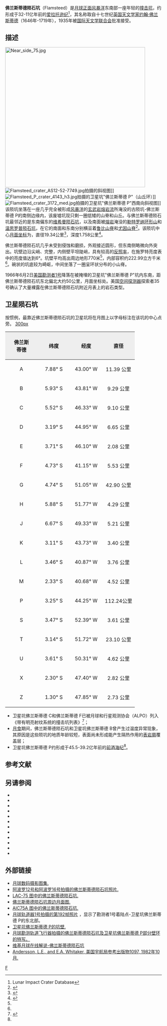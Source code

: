 {{lunar crater data|
 image=Flamsteed crater 4143 h3.jpg|
 caption=[[月球轨道器4号|月球轨道器4号]]拍摄的图像|
 latitude=4.49|
 N_or_S=S|
 longitude=44.34|
 E_or_W=W|
 diameter=19.34公里|
 depth=1.758公里|
 colong=44|
 eponym=[[约翰·佛兰斯蒂德|约翰·佛兰斯蒂德]]}}
'''佛兰斯蒂德陨石坑'''（Flamsteed）是[[月球正面|月球正面]][[风暴洋|风暴洋]]东南部一座年轻的[[撞击坑|撞击坑]]，约形成于32-11亿年前的[[爱拉托逊纪|爱拉托逊纪]]<ref name=LICD>Lunar Impact Crater Database</ref>，其名称取自十七世纪[[英国|英国]][[天文学家|天文学家]][[约翰·佛兰斯蒂德|约翰·佛兰斯蒂德]]（1646年-1719年），1935年被[[国际天文学联合会|国际天文学联合会]]批准接受。

==描述== 
[[Image:Near_side_75.jpg|450px]]
[[Image:Flamsteed_crater_AS12-52-7749.jpg|thumb]]拍摄的斜视图]]
[[Image:Flamsteed_P_crater_4143_h3.jpg|thumb]]拍摄的卫星坑"佛兰斯蒂德 P"（山丘环）]]
[[Image:Flamsteed_crater_3172_med.jpg|thumb]]拍摄的卫星坑"佛兰斯蒂德 P"西南向斜视图]] 
该陨坑坐落在一座几乎完全被形成[[风暴洋|风暴洋]]的[[玄武岩|玄武岩]][[熔岩流|熔岩流]]所淹没的古陨坑-佛兰斯蒂德 P的南侧边缘内，该废墟坑现只剩一圈低矮的山脊和山丘。与佛兰斯蒂德陨石坑最邻近的是东南偏东的[[维希曼陨石坑|维希曼陨石坑]]，以及南面被[[熔岩|熔岩]]淹没的[[勒特罗纳环形山|勒特罗纳环形山]]和[[温思罗普陨石坑|温思罗普陨石坑]]，在它的南面和东南分别横亘着[[鲁比山脊|鲁比山脊]]和[[尤因山脊|尤因山脊]]<ref>{{Cite web |url=http://planetarynames.wr.usgs.gov/images/Lunar/lac_75_wac.pdf |title=Crater Flamsteed on LAC-75 map. |accessdate=2016-10-27 |archive-date=2020-06-28 |archive-url=https://web.archive.org/web/20200628072203/https://planetarynames.wr.usgs.gov/images/Lunar/lac_75_wac.pdf |dead-url=no }}</ref>。该陨坑中心[[月面坐标|月面坐标]]为{{Coord|4.49|S|44.34|W|globe:Moon|nogoogle=1|noosm=1}}，直径19.34公里<ref name="IAU">{{Cite web |url=http://planetarynames.wr.usgs.gov/Feature/1974 |title=Directory of the International Astronomical Union |accessdate=2016-10-27 |archive-date=2020-11-27 |archive-url=https://web.archive.org/web/20201127012252/https://planetarynames.wr.usgs.gov/Feature/1974 |dead-url=no }}</ref>，深度1.758公里<ref>{{Cite web |url=http://fisherka.csolutionshosting.net/astronote/plan/craterdepth/html/CraterDepthFeatureNameWestfall.html |title=John E. Westfall's Atlas of the Lunar Terminator, Cambridge Univ. Press (2000) |accessdate=2016-10-27 |archive-date=2014-12-18 |archive-url=https://archive.today/20141218234310/http://fisherka.csolutionshosting.net/astronote/plan/craterdepth/html/CraterDepthFeatureNameWestfall.html |dead-url=no }}</ref>。

佛兰斯蒂德陨石坑几乎未受到侵蚀和磨损，外观接近圆形，但东南侧略微向外突出。坑壁边沿尖峭、完整，内侧壁平坦陡峭，具有较高的[[反照率|反照率]]，在施罗特亮度表中的亮度值达到6°。坑壁平均高出周边地形770米<ref name="LICD"/>，内部容积约222.99立方千米<ref name="LICD"/>。碗状的坑底较为崎岖，中间坐落了一圈呈环状分布的小山脊。

1966年6月2日[[美国|美国]][[勘测者1号|勘测者1号]]降落在被掩埋的卫星坑"佛兰斯蒂德 P"坑内东南，距佛兰斯蒂德陨石坑东北偏北大约50公里，月面坐标{{Coord|2.474|S|43.339|W|globe:Moon|nogoogle=1|noosm=1}}处。美国[[空间探测器|空间探测器]]探索者35号确认了大量裸露在佛兰斯蒂德陨石坑附近月表上的岩石类型。

==卫星陨石坑==
按惯例，最靠近佛兰斯蒂德陨石坑的卫星坑将在月图上以字母标注在该坑的中心点旁。
[[image:Flamsteed_sattelite_craters_map.jpg|300px]]

{| class="wikitable"
!width="25%" style="background:#eeeeee;" |佛兰斯<br />蒂德
!width="25%" style="background:#eeeeee;" |纬度
!width="25%" style="background:#eeeeee;" |经度
!width="25%" style="background:#eeeeee;" |直径
|-
|align="center"|A
|align="center"|7.88° S
|align="center"|43.00° W
|align="center"|11.39 公里
|-
|align="center"|B
|align="center"|5.93° S
|align="center"|43.81° W
|align="center"|9.29 公里
|-
|align="center"|C
|align="center"|5.52° S
|align="center"|46.33° W
|align="center"|9.10 公里
|-
|align="center"|D
|align="center"|3.19° S
|align="center"|44.95° W
|align="center"|6.65 公里
|-
|align="center"|E
|align="center"|3.71° S
|align="center"|46.10° W
|align="center"|2.08 公里
|-
|align="center"|F
|align="center"|4.73° S
|align="center"|41.15° W
|align="center"|5.53 公里
|-
|align="center"|G
|align="center"|4.74° S
|align="center"|51.05° W
|align="center"|42.90 公里
|-
|align="center"|H
|align="center"|5.88° S
|align="center"|51.77° W
|align="center"|4.29 公里
|-
|align="center"|J
|align="center"|6.67° S
|align="center"|49.33° W
|align="center"|5.21 公里
|-
|align="center"|K
|align="center"|3.11° S
|align="center"|43.73° W
|align="center"|3.40 公里
|-
|align="center"|L
|align="center"|3.46° S
|align="center"|40.87° W
|align="center"|3.76 公里
|-
|align="center"|M
|align="center"|2.33° S
|align="center"|40.68° W
|align="center"|4.52 公里
|-
|align="center"|P
|align="center"|3.25° S
|align="center"|44.25° W
|align="center"|112.24公里
|-
|align="center"|S
|align="center"|3.47° S
|align="center"|52.39° W
|align="center"|3.61 公里
|-
|align="center"|T
|align="center"|3.14° S
|align="center"|51.72° W
|align="center"|23.10 公里
|-
|align="center"|U
|align="center"|3.61° S
|align="center"|50.31° W
|align="center"|4.62 公里
|-
|align="center"|X
|align="center"|2.30° S
|align="center"|47.40° W
|align="center"|2.82 公里
|-
|align="center"|Z
|align="center"|1.30° S
|align="center"|47.85° W
|align="center"|2.73 公里
|}{{clear}}
* 卫星坑佛兰斯蒂德 C和佛兰斯蒂德 F已被月球和行星观测协会（ALPO）列入《带有明亮射纹系统的撞击坑列表》<ref>{{Cite web |url=http://www.zone-vx.com/alpo-rays-table.pdf |title=List of craters with bright rays system of lunar and planetary astronomy Association(ALPO) |accessdate=2016-10-27 |archive-date=2016-03-04 |archive-url=https://web.archive.org/web/20160304213831/http://www.zone-vx.com/alpo-rays-table.pdf |dead-url=yes }}</ref>；
* [[月食|月食]]期间，佛兰斯蒂德陨石坑和卫星坑佛兰斯蒂德 B曾产生过温度异常现象，其原因是这些陨坑的地质年龄较短，表面尚未形成能产生隔热作用的[[表岩屑|表岩屑]]覆盖层；
* 卫星坑佛兰斯蒂德 P约形成于45.5-39.2亿年前的[[前酒海纪|前酒海纪]]<ref name="LICD"/>。

==参考文献==
{{Reflist}}

==另请参阅==
{{Commons category|Flamsteed (crater)}}
{{refbegin}}
* {{cite book
  | last1 = Andersson
  | first1 = L. E.
  | last2 = Whitaker
  | first2 = E. A.
  | authorlink2 = Ewen Whitaker
  | date = 1982
  | title = [[NASA|NASA]] Catalogue of Lunar Nomenclature
  | publisher = NASA RP-1097
  | ref = harv
  }}
* {{cite web
  | last = Blue
  | first = Jennifer
  | date = July 25, 2007
  | title = Gazetteer of Planetary Nomenclature
  | publisher = [[United_States_Geological_Survey|USGS]]
  | url = http://planetarynames.wr.usgs.gov/
  | accessdate = 2007-08-05
  | ref = harv
  | archive-date = 2012-04-08
  | archive-url = https://www.webcitation.org/66mXDr4G9?url=http://planetarynames.wr.usgs.gov/
  | dead-url = no
  }}
* {{cite book
  | last1 = Bussey
  | first1 = B.
  | authorlink1 = Ben Bussey
  | last2 = Spudis
  | first2 = P.
  | authorlink2 = Paul Spudis
  | date = 2004
  | title = The Clementine Atlas of the Moon
  | publisher = Cambridge University Press
  | location = New York
  | isbn = 978-0-521-81528-4
  | ref = harv
  }}
* {{cite book
  | last1 = Cocks
  | first1 = Elijah E.
  | last2 = Cocks
  | first2 = Josiah C.
  | date = 1995
  | title = Who's Who on the Moon: A Biographical Dictionary of Lunar Nomenclature
  | url = https://archive.org/details/isbn_9780936389271
  | publisher = Tudor Publishers
  | isbn = 978-0-936389-27-1
  | ref = harv
  }}
* {{cite web
  | last = McDowell
  | first = Jonathan
  | date = July 15, 2007
  | url = http://host.planet4589.org/astro/lunar/
  | title = Lunar Nomenclature
  | publisher = Jonathan's Space Report
  | accessdate = 2007-10-24
  | ref = harv
  | archive-date = 2012-05-26
  | archive-url = https://www.webcitation.org/67wcYNfK3?url=http://host.planet4589.org/astro/lunar/
  | dead-url = no
  }}
* {{cite journal| last1 = Menzel| first1 = D. H.| last2 = Minnaert| first2 = M.| last3 = Levin| first3 = B.| last4 = Dollfus| first4 = A.| last5 = Bell| first5 = B.| title = Report on Lunar Nomenclature by the Working Group of Commission 17 of the IAU| doi = 10.1007/BF00171763| journal = Space Science Reviews| volume = 12| issue = 2| pages = 136–186| date = 1971| bibcode = 1971SSRv...12..136M| ref = harv}}
* {{cite book
  | first = Patrick
  | last = Moore
  | authorlink = Patrick Moore
  | date = 2001
  | title = On the Moon
  | url = https://archive.org/details/patrickmooreonmo00patr
  | publisher = Sterling Publishing Co.
  | isbn = 978-0-304-35469-6
  | ref = harv
  }}
* {{cite book
  | first = Fred W.
  | last = Price
  | date = 1988
  | title = The Moon Observer's Handbook
  | publisher = Cambridge University Press
  | isbn = 978-0-521-33500-3
  | ref = harv
  }}
* {{cite book
  | last = Rükl
  | first = Antonín
  | authorlink = Antonín Rükl
  | date = 1990
  | title = Atlas of the Moon
  | publisher = Kalmbach Books
  | isbn = 978-0-913135-17-4
  | ref = harv
  }}
* {{cite book
  | last = Webb
  | first = Rev. T. W.
  | authorlink = Thomas William Webb
  | date = 1962
  | title = Celestial Objects for Common Telescopes
  | url = https://archive.org/details/celestialobjects00webb
  | edition = 6th revised
  | publisher = Dover
  | isbn = 978-0-486-20917-3
  | ref = harv
  }}
* {{cite book
  | first = Ewen A.
  | last = Whitaker
  | authorlink = Ewen Whitaker
  | date = 1999
  | title = Mapping and Naming the Moon
  | publisher = Cambridge University Press
  | isbn = 978-0-521-62248-6
  | ref = harv
  }}
* {{cite book
  | first = Peter T.
  | last = Wlasuk
  | date = 2000
  | title = Observing the Moon
  | publisher = Springer
  | isbn = 978-1-85233-193-1
  | ref = harv
 }}

==外部链接==
*[http://www.lpi.usra.edu/resources/lunar_orbiter/bin/srch_nam.shtml?Flamsteed%7C0 月球数码摄影图集.] {{Wayback|url=http://www.lpi.usra.edu/resources/lunar_orbiter/bin/srch_nam.shtml?Flamsteed%7C0 |date=20201127013612 }}
*[http://www.lpi.usra.edu/resources/apollo/search/feature/?feature=Flamsteed 阿波罗12号和阿波罗16号拍摄的佛兰斯蒂德陨石坑照片.] {{Wayback|url=http://www.lpi.usra.edu/resources/apollo/search/feature/?feature=Flamsteed |date=20201127015043 }}
*[http://www.lpi.usra.edu/resources/mapcatalog/LAC/lac75/ LAC-75 图中的佛兰斯蒂德陨石坑.]{{Wayback|url=http://www.lpi.usra.edu/resources/mapcatalog/LAC/lac75/ |date=20160304065744 }}
*[http://www.lpi.usra.edu/resources/mapcatalog/usgs/I385/ 佛兰斯蒂德陨石坑周边月面图.]{{Wayback|url=http://www.lpi.usra.edu/resources/mapcatalog/usgs/I385/ |date=20160304073315 }}
*[http://www.lpi.usra.edu/resources/mapcatalog/AIC/AIC75A/ AIC75A 图中的佛兰斯蒂德陨石坑.] {{Wayback|url=http://www.lpi.usra.edu/resources/mapcatalog/AIC/AIC75A/ |date=20201127013906 }}
* [http://www.lpi.usra.edu/resources/lunarorbiter/frame/?1192 月球轨道器1号拍摄的第192帧照片] {{Wayback|url=http://www.lpi.usra.edu/resources/lunarorbiter/frame/?1192 |date=20160807163512 }}，显示了勘测者1号着陆点-卫星坑佛兰斯蒂德 P的东北部。
*[http://lroc.sese.asu.edu/posts/319 卫星坑佛兰斯蒂德 P的坑壁.] {{Wayback|url=http://lroc.sese.asu.edu/posts/319 |date=20201127014700 }}
*[http://lpod.wikispaces.com/April+9%2C+2010 月球勘测轨道飞行器拍摄的佛兰斯蒂德陨石坑及卫星坑佛兰斯蒂德 P部分壁环的特写。] {{Wayback|url=http://lpod.wikispaces.com/April+9%2C+2010 |date=20100814044434 }}
*[http://the-moon.wikispaces.com/Flamsteed  维基月球在线解说-佛兰斯蒂德陨石坑] {{Wayback|url=http://the-moon.wikispaces.com/Flamsteed |date=20180530161350 }}
* [http://planet4589.org/astro/lunar/RP-1097.pdf Andersson, L.E., and E.A. Whitaker, 美国宇航局参考出版物1097, 1982年10月.]{{Wayback|url=http://planet4589.org/astro/lunar/RP-1097.pdf |date=20141006125838 }}

[[Category:月球环形山|F]]
{{月球環形山 (C-F)}}